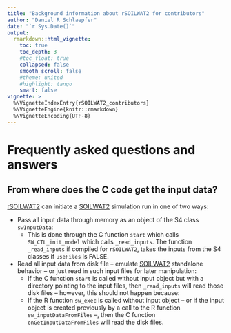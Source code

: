 ```yaml
---
title: "Background information about rSOILWAT2 for contributors"
author: "Daniel R Schlaepfer"
date: "`r Sys.Date()`"
output:
  rmarkdown::html_vignette:
    toc: true
    toc_depth: 3
    #toc_float: true
    collapsed: false
    smooth_scroll: false
    #theme: united
    #highlight: tango
    smart: false
vignette: >
  %\VignetteIndexEntry{rSOILWAT2_contributors}
  %\VignetteEngine{knitr::rmarkdown}
  %\VignetteEncoding{UTF-8}
---
```


# Frequently asked questions and answers


<a name="InputData"/></a>

## From where does the C code get the input data?

[rSOILWAT2] can initiate a [SOILWAT2] simulation run in one of two ways:

- Pass all input data through memory as an object of the S4 class `swInputData`:
    * This is done through the C function `start` which calls 
      `SW_CTL_init_model` which calls `_read_inputs`. The function 
      `_read_inputs` if compiled for `rSOILWAT2`, takes the inputs from the 
      S4 classes if `useFiles` is FALSE.

- Read all input data from disk file -- emulate [SOILWAT2] standalone 
  behavior -- or just read in such input files for later manipulation:
    * If the C function `start` is called without input object but with a 
      directory pointing to the input files, then `_read_inputs` will 
      read those disk files -- however, this should not happen because:
    * If the R function `sw_exec` is called without input object -- or if 
      the input object is created previously by a call to the R function 
      `sw_inputDataFromFiles` --, then the C function `onGetInputDataFromFiles` 
      will read the disk files.




[rSFSW2]: https://github.com/DrylandEcology/rSFSW2
[rSOILWAT2]: https://github.com/DrylandEcology/rSOILWAT2
[SOILWAT2]: https://github.com/DrylandEcology/SOILWAT2

